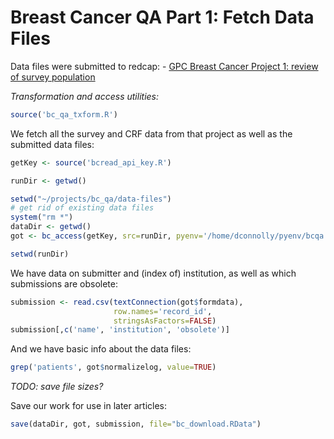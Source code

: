 Breast Cancer QA Part 1: Fetch Data Files
=========================================

Data files were submitted to redcap:
 - [GPC Breast Cancer Project 1: review of survey population][4044]

[4044]: https://redcap.kumc.edu/redcap_v5.7.7/index.php?pid=4044

*Transformation and access utilities:*

```r
source('bc_qa_txform.R')
```

We fetch all the survey and CRF data from that project as well as the submitted data files:

```r
getKey <- source('bcread_api_key.R')

runDir <- getwd()

setwd("~/projects/bc_qa/data-files")
# get rid of existing data files
system("rm *")
dataDir <- getwd()
got <- bc_access(getKey, src=runDir, pyenv='/home/dconnolly/pyenv/bcqa')

setwd(runDir)
```

We have data on submitter and (index of) institution, as well as which submissions are obsolete:

```r
submission <- read.csv(textConnection(got$formdata),
                       row.names='record_id',
                       stringsAsFactors=FALSE)
submission[,c('name', 'institution', 'obsolete')]
```


And we have basic info about the data files:

```r
grep('patients', got$normalizelog, value=TRUE)
```

*TODO: save file sizes?*

Save our work for use in later articles:

```r
save(dataDir, got, submission, file="bc_download.RData")
```
